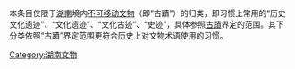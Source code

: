 {{Catnav|頁面分類|各種主題的頁面分類|依中国各省来作的分类|中国各省文物|湖南文物}}
{{Catnav|頁面分類|人类社会|文化|文物|中国文物分类}}
{{Catnav|頁面分類|人文學科|考古学|文物|中国文物分类}}

本条目仅限于[[湖南|湖南]]境内[[不可移动文物|不可移动文物]]（即“古蹟”）的归类，即习惯上常用的“历史文化遗迹”、“文化遗迹”、“文化古迹”、“史迹”，具体参照[[古蹟|古蹟]]界定的范围。其下分类依照“古蹟”界定范围更符合历史上对文物术语使用的习惯。

[[Category:湖南文物|Category:湖南文物]]